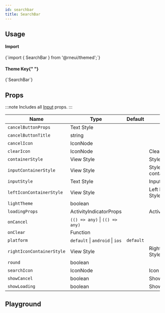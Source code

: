 ```yaml
---
id: searchbar
title: SearchBar
---
```



<IconsStyle />

## Usage

<div class="row inline-flex-center">
  <div class="col col--3">
    <h4>Import</h4>
  </div>
  <div class="col col--9">
    <CodeBlock>{`import { SearchBar } from '@rneui/themed';`}</CodeBlock>
  </div>
  <div class="col col--3">
    <h4>
      Theme Key{" "}
      <a href="../customizing#using-themeprovider">
        <BiInfoCircle />
      </a>
    </h4>
  </div>
  <div class="col col--9">
    <CodeBlock>{`SearchBar`}</CodeBlock>
  </div>
</div>

<Usage />

## Props

:::note
Includes all [Input](input#props) props.
:::

<div class='table-responsive'>

| Name                      | Type                            | Default   | Description                |
| ------------------------- | ------------------------------- | --------- | -------------------------- |
| `cancelButtonProps`       | Text Style                      |           |                            |
| `cancelButtonTitle`       | string                          |           |                            |
| `cancelIcon`              | IconNode                        |           |                            |
| `clearIcon`               | IconNode                        |           | Clear Icon                 |
| `containerStyle`          | View Style                      |           | Style for container        |
| `inputContainerStyle`     | View Style                      |           | Style for input container  |
| `inputStyle`              | Text Style                      |           | Input Style                |
| `leftIconContainerStyle`  | View Style                      |           | Left Icon Container Style  |
| `lightTheme`              | boolean                         |           |                            |
| `loadingProps`            | ActivityIndicatorProps          |           | ActivityIndicatorProps     |
| `onCancel`                | `(() => any)` \| `(() => any)`  |           |                            |
| `onClear`                 | Function                        |           |                            |
| `platform`                | `default` \| `android` \| `ios` | `default` |                            |
| `rightIconContainerStyle` | View Style                      |           | Right Icon Container Style |
| `round`                   | boolean                         |           |                            |
| `searchIcon`              | IconNode                        |           | Icon for search            |
| `showCancel`              | boolean                         |           | Show cancel                |
| `showLoading`             | boolean                         |           | Show loading               |

</div>

## Playground

<Play />
